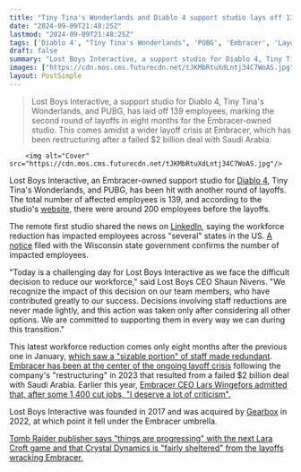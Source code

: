```yaml
---
title: "Tiny Tina's Wonderlands and Diablo 4 support studio lays off 139 out of 200 workers as Embracer Group fallout continues"
date: "2024-09-09T21:48:25Z"
lastmod: "2024-09-09T21:48:25Z"
tags: ['Diablo 4', "Tiny Tina's Wonderlands", 'PUBG', 'Embracer', 'Layoffs', 'Game Industry']
draft: false
summary: "Lost Boys Interactive, a support studio for Diablo 4, Tiny Tina's Wonderlands, and PUBG, has laid off 139 employees, marking the second round of layoffs in eight months for the Embracer-owned studio. This comes amidst a wider layoff crisis at Embracer, which has been restructuring after a failed $2 billion deal with Saudi Arabia."
images: ["https://cdn.mos.cms.futurecdn.net/tJKMbRtuXdLntj34C7WoAS.jpg"]
layout: PostSimple
---
```

> Lost Boys Interactive, a support studio for Diablo 4, Tiny Tina's Wonderlands, and PUBG, has laid off 139 employees, marking the second round of layoffs in eight months for the Embracer-owned studio. This comes amidst a wider layoff crisis at Embracer, which has been restructuring after a failed $2 billion deal with Saudi Arabia.


        <img alt="Cover" src="https://cdn.mos.cms.futurecdn.net/tJKMbRtuXdLntj34C7WoAS.jpg"/>
        
Lost Boys Interactive, an Embracer-owned support studio for [Diablo 4](https://www.gamesradar.com/diablo-4-guide/), Tiny Tina's Wonderlands, and PUBG, has been hit with another round of layoffs. The total number of affected employees is 139, and according to the studio's [website](https://www.lostboysinteractive.com/#the-studio), there were around 200 employees before the layoffs.

The remote first studio shared the news on [LinkedIn](https://www.linkedin.com/posts/lost-boys-interactive_friday-september-6th-lost-boys-interactive-activity-7237875363832324096-h6ci/), saying the workforce reduction has impacted employees across "several" states in the US. [A notice](https://dwd.wisconsin.gov/dislocatedworker/warn/2024/2024090901.pdf?version=9) filed with the Wisconsin state government confirms the number of impacted employees.

"Today is a challenging day for Lost Boys Interactive as we face the difficult decision to reduce our workforce," said Lost Boys CEO Shaun Nivens. "We recognize the impact of this decision on our team members, who have contributed greatly to our success. Decisions involving staff reductions are never made lightly, and this action was taken only after considering all other options. We are committed to supporting them in every way we can during this transition."

This latest workforce reduction comes only eight months after the previous one in January, [which saw a "sizable portion" of staff made redundant](https://aftermath.site/employees-say-sizable-portion-of-gearbox-owned-studio-has-been-laid-off). [Embracer has been at the center of the ongoing layoff crisis](https://www.gamesradar.com/games/after-at-least-1400-layoffs-7-studios-closed-and-29-games-canceled-embracer-ceo-admits-i-deserve-a-lot-of-criticism/) following the company's "restructuring" in 2023 that resulted from a failed $2 billion deal with Saudi Arabia. Earlier this year, [Embracer CEO Lars Wingefors admitted that, after some 1,400 cut jobs, "I deserve a lot of criticism".](https://www.gamesradar.com/games/after-at-least-1400-layoffs-7-studios-closed-and-29-games-canceled-embracer-ceo-admits-i-deserve-a-lot-of-criticism/)

Lost Boys Interactive was founded in 2017 and was acquired by [Gearbox](https://www.gamesradar.com/tag/gearbox/) in 2022, at which point it fell under the Embracer umbrella.

[Tomb Raider publisher says "things are progressing" with the next Lara Croft game and that Crystal Dynamics is "fairly sheltered" from the layoffs wracking Embracer.](https://www.gamesradar.com/games/tomb-raider/tomb-raider-publisher-says-things-are-progressing-with-the-next-lara-croft-game-and-that-crystal-dynamics-is-fairly-sheltered-from-the-layoffs-wracking-embracer/)
        